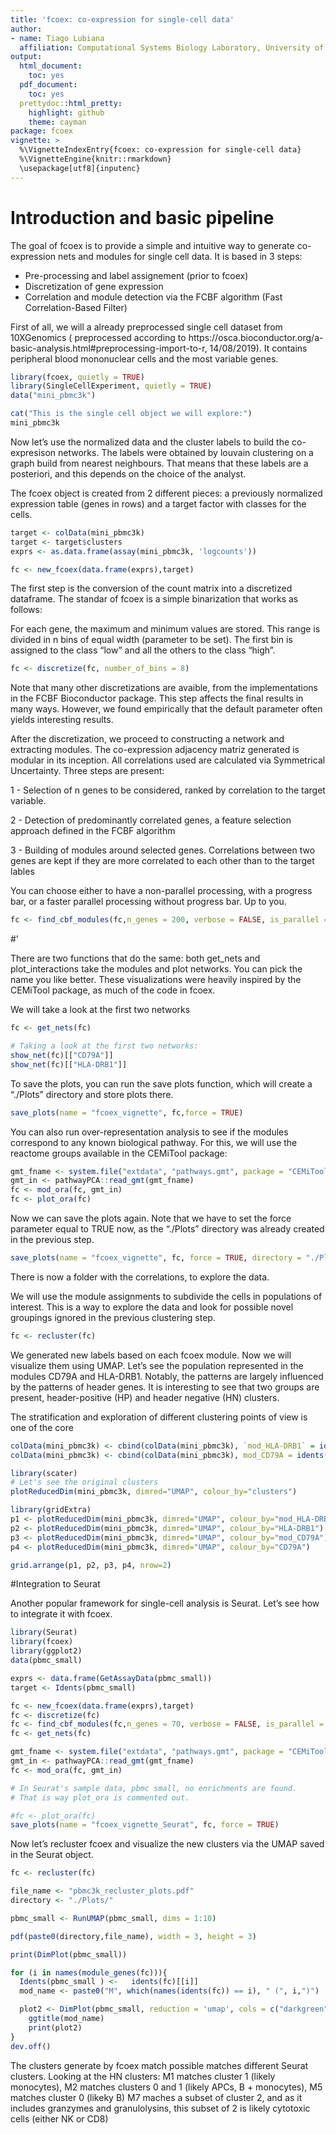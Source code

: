```yaml
---
title: 'fcoex: co-expression for single-cell data'
author:
- name: Tiago Lubiana
  affiliation: Computational Systems Biology Laboratory, University of São Paulo, Brazil
output:
  html_document:
    toc: yes
  pdf_document:
    toc: yes
  prettydoc::html_pretty:
    highlight: github
    theme: cayman
package: fcoex
vignette: > 
  %\VignetteIndexEntry{fcoex: co-expression for single-cell data}
  %\VignetteEngine{knitr::rmarkdown}
  \usepackage[utf8]{inputenc}
---
```


# Introduction and basic pipeline

The goal of fcoex is to provide a simple and intuitive way to generate co-expression nets and modules for single cell data. It is based in 3 steps:

- Pre-processing and label assignement (prior to fcoex)
- Discretization of gene expression
- Correlation and module detection via the FCBF algorithm (Fast Correlation-Based Filter)

First of all, we will a already preprocessed single cell dataset from 10XGenomics ( preprocessed according to https://osca.bioconductor.org/a-basic-analysis.html#preprocessing-import-to-r, 14/08/2019). It contains peripheral blood mononuclear cells and the most variable genes.

```r
library(fcoex, quietly = TRUE)
library(SingleCellExperiment, quietly = TRUE)
data("mini_pbmc3k")

cat("This is the single cell object we will explore:")
mini_pbmc3k
```

Now let's use the normalized data and the cluster labels to build the co-expresison networks.
The labels were obtained by louvain clustering on a graph build from nearest neighbours. That means that these labels are a posteriori, and this depends on the choice of the analyst. 

The fcoex object is created from 2 different pieces: a previously normalized expression table (genes in rows) and a target factor with classes for the cells. 

```r
target <- colData(mini_pbmc3k)
target <- target$clusters
exprs <- as.data.frame(assay(mini_pbmc3k, 'logcounts'))

fc <- new_fcoex(data.frame(exprs),target)

```

The first step is the conversion of the count matrix into a discretized dataframe. The standar of fcoex is a simple binarization that works as follows:

For each gene, the maximum and minimum values are stored. 
This range is divided in n bins of equal width (parameter to be set).
The first bin is assigned to the class "low" and all the others to the class "high".

```r

fc <- discretize(fc, number_of_bins = 8)
```

Note that many other discretizations are avaible, from the implementations in the FCBF Bioconductor package. This step affects the final results in many ways. However, we found empirically that the default parameter often yields interesting results. 

After the discretization, we proceed to constructing a network and extracting modules. The co-expression adjacency matriz generated is modular in its inception. All correlations used are calculated via Symmetrical Uncertainty. Three steps are present:

1 - Selection of n genes to be considered, ranked by correlation to the target variable. 

2 - Detection of predominantly correlated genes, a feature selection approach defined in the FCBF algorithm

3 - Building of modules around selected genes. Correlations between two genes are kept if they are more correlated to each other than to the target lables

You can choose either to have a non-parallel processing, with a progress bar, or a faster parallel processing without progress bar. Up to you. 

```r
fc <- find_cbf_modules(fc,n_genes = 200, verbose = FALSE, is_parallel = FALSE)
```
#' 

There are two functions that do the same: both get_nets and plot_interactions take the modules and plot networks. You can pick the name you like better. These visualizations were heavily inspired by the CEMiTool package, as much of the code in fcoex.

We will take a look at the first two networks 

```r
fc <- get_nets(fc)

# Taking a look at the first two networks: 
show_net(fc)[["CD79A"]]
show_net(fc)[["HLA-DRB1"]]
```

To save the plots, you can run the save plots function, which will create a "./Plots" directory and store plots there.
```r
save_plots(name = "fcoex_vignette", fc,force = TRUE)
```

You can also run  over-representation analysis to see if the modules correspond to any known biological pathway. For this, we will use the reactome groups available in the CEMiTool package:

```r
gmt_fname <- system.file("extdata", "pathways.gmt", package = "CEMiTool")
gmt_in <- pathwayPCA::read_gmt(gmt_fname)
fc <- mod_ora(fc, gmt_in)
fc <- plot_ora(fc)
```

Now we can save the plots again. Note that we have to set the force parameter  equal to TRUE now, as the "./Plots" directory was already created in the previous step. 

```r
save_plots(name = "fcoex_vignette", fc, force = TRUE, directory = "./Plots")
```



There is now a folder with the correlations, to explore the data. 

We will use the module assignments to subdivide the cells in populations of interest. This is a way to explore the data and look for possible novel groupings ignored in the previous clustering step.

```r

fc <- recluster(fc)

```

We generated new labels based on each fcoex module. Now we will visualize 
them using UMAP. Let's see the population represented in the modules 
CD79A and HLA-DRB1. Notably, the patterns are largely influenced by 
the patterns of header genes. It is interesting to see that two groups 
are present, header-positive (HP) and header negative (HN) clusters.

The stratification and exploration of different clustering points of view is 
one of the core
```r

colData(mini_pbmc3k) <- cbind(colData(mini_pbmc3k), `mod_HLA-DRB1` = idents(fc)$`HLA-DRB1`)
colData(mini_pbmc3k) <- cbind(colData(mini_pbmc3k), mod_CD79A = idents(fc)$CD79A)

library(scater)
# Let's see the original clusters
plotReducedDim(mini_pbmc3k, dimred="UMAP", colour_by="clusters")

library(gridExtra)
p1 <- plotReducedDim(mini_pbmc3k, dimred="UMAP", colour_by="mod_HLA-DRB1")
p2 <- plotReducedDim(mini_pbmc3k, dimred="UMAP", colour_by="HLA-DRB1")
p3 <- plotReducedDim(mini_pbmc3k, dimred="UMAP", colour_by="mod_CD79A")
p4 <- plotReducedDim(mini_pbmc3k, dimred="UMAP", colour_by="CD79A")

grid.arrange(p1, p2, p3, p4, nrow=2)
```

#Integration to Seurat 


Another popular framework for single-cell analysis is Seurat. Let's see how to integrate it with fcoex. 


```r
library(Seurat)
library(fcoex)
library(ggplot2)
data(pbmc_small)

exprs <- data.frame(GetAssayData(pbmc_small))
target <- Idents(pbmc_small)

fc <- new_fcoex(data.frame(exprs),target)
fc <- discretize(fc)
fc <- find_cbf_modules(fc,n_genes = 70, verbose = FALSE, is_parallel = FALSE)
fc <- get_nets(fc)

gmt_fname <- system.file("extdata", "pathways.gmt", package = "CEMiTool")
gmt_in <- pathwayPCA::read_gmt(gmt_fname)
fc <- mod_ora(fc, gmt_in)

# In Seurat's sample data, pbmc small, no enrichments are found. 
# That is way plot_ora is commented out.

#fc <- plot_ora(fc)
save_plots(name = "fcoex_vignette_Seurat", fc, force = TRUE)

```
Now let's recluster fcoex and visualize the new clusters via the UMAP saved in the Seurat object.


```r

fc <- recluster(fc) 

file_name <- "pbmc3k_recluster_plots.pdf"
directory <- "./Plots/"

pbmc_small <- RunUMAP(pbmc_small, dims = 1:10)

pdf(paste0(directory,file_name), width = 3, height = 3)

print(DimPlot(pbmc_small))

for (i in names(module_genes(fc))){
  Idents(pbmc_small ) <-   idents(fc)[[i]]
  mod_name <- paste0("M", which(names(idents(fc)) == i), " (", i,")")

  plot2 <- DimPlot(pbmc_small, reduction = 'umap', cols = c("darkgreen", "dodgerblue3")) +
    ggtitle(mod_name) 
    print(plot2)
}
dev.off()

```


The clusters generate by fcoex match possible matches different Seurat clusters. Looking at the HN clusters:
M1 matches cluster 1 (likely monocytes), 
M2 matches clusters 0 and 1 (likely APCs, B + monocytes),
M5 matches cluster 0 (likeky B)
M7 maches a subset of cluster 2, and as it includes granzymes and granulolysins, this subset of 2 is likely cytotoxic cells (either NK or CD8)



